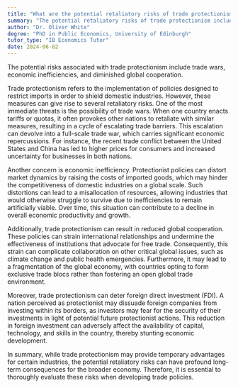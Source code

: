 ```yaml
---
title: "What are the potential retaliatory risks of trade protectionism?"
summary: "The potential retaliatory risks of trade protectionism include trade wars, economic inefficiencies, and reduced global cooperation."
author: "Dr. Oliver White"
degree: "PhD in Public Economics, University of Edinburgh"
tutor_type: "IB Economics Tutor"
date: 2024-06-02
---
```


The potential risks associated with trade protectionism include trade wars, economic inefficiencies, and diminished global cooperation.

Trade protectionism refers to the implementation of policies designed to restrict imports in order to shield domestic industries. However, these measures can give rise to several retaliatory risks. One of the most immediate threats is the possibility of trade wars. When one country enacts tariffs or quotas, it often provokes other nations to retaliate with similar measures, resulting in a cycle of escalating trade barriers. This escalation can devolve into a full-scale trade war, which carries significant economic repercussions. For instance, the recent trade conflict between the United States and China has led to higher prices for consumers and increased uncertainty for businesses in both nations.

Another concern is economic inefficiency. Protectionist policies can distort market dynamics by raising the costs of imported goods, which may hinder the competitiveness of domestic industries on a global scale. Such distortions can lead to a misallocation of resources, allowing industries that would otherwise struggle to survive due to inefficiencies to remain artificially viable. Over time, this situation can contribute to a decline in overall economic productivity and growth.

Additionally, trade protectionism can result in reduced global cooperation. These policies can strain international relationships and undermine the effectiveness of institutions that advocate for free trade. Consequently, this strain can complicate collaboration on other critical global issues, such as climate change and public health emergencies. Furthermore, it may lead to a fragmentation of the global economy, with countries opting to form exclusive trade blocs rather than fostering an open global trade environment.

Moreover, trade protectionism can deter foreign direct investment (FDI). A nation perceived as protectionist may dissuade foreign companies from investing within its borders, as investors may fear for the security of their investments in light of potential future protectionist actions. This reduction in foreign investment can adversely affect the availability of capital, technology, and skills in the country, thereby stunting economic development.

In summary, while trade protectionism may provide temporary advantages for certain industries, the potential retaliatory risks can have profound long-term consequences for the broader economy. Therefore, it is essential to thoroughly evaluate these risks when developing trade policies.
    